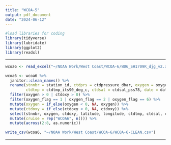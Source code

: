 ```yaml
---
title: "WCOA-5"
output: pdf_document
date: "2024-06-12"
---
```


```r
#load libraries for coding
library(tidyverse)
library(lubridate)
library(ggplot2)
library(readxl)
```

--------------------------------------------------------------------------------

```r
wcoa6 <- read_excel("~/NOAA Work/West Coast/WCOA-6/W06_SH1709R_djg_v2.xlsx")

wcoa6 <- wcoa6 %>% 
  janitor::clean_names() %>% 
  rename(stnnbr = station_id, ctdprs = ctdpressure_dbar, oxygen = oxygen_umol_kg, latitude = latitude_dec, longitude = longitude_dec, ctdoxy = ctdoxygen_umol_kg, 
         ctdtmp = ctdtmp_its90_deg_c, ctdsal = ctdsal_pss78, date = date_utc) %>% 
  filter(oxygen > 0 | ctdoxy > 0) %>%
  filter(oxygen_flag == 1 | oxygen_flag == 2 | oxygen_flag == 6) %>%
  mutate(oxygen = if_else(oxygen < 0, NA, oxygen)) %>% 
  mutate(ctdoxy = if_else(ctdoxy < 0, NA, ctdoxy)) %>%
  select(stnnbr, oxygen, ctdoxy, latitude, longitude, ctdtmp, ctdsal, ctdprs, date) %>% 
  mutate(cruise = rep("WCOA6", n())) %>%
  mutate(across(2:8, as.numeric))

write_csv(wcoa6, "~/NOAA Work/West Coast/WCOA-6/WCOA-6-CLEAN.csv")
```

--------------------------------------------------------------------------------
